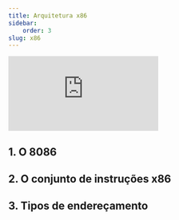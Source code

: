 ```yaml
---
title: Arquitetura x86
sidebar:
    order: 3
slug: x86
---
```


<div style={{ textAlign: 'center' }}>
    <iframe 
        style={{
            display: 'block',
            margin: 'auto',
            width: '100%',
            height: '50vh',
        }}
        src="https://www.youtube.com/embed/kvDBJC_akyg" 
        frameborder="0" 
        allowFullScreen>
    </iframe>
</div>

## 1. O 8086

## 2. O conjunto de instruções x86

## 3. Tipos de endereçamento
